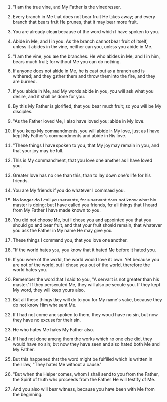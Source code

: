
1. "I am the true vine, and My Father is the vinedresser.

2. Every branch in Me that does not bear fruit He takes away; and every branch that bears fruit He prunes, that it may bear more fruit.

3. You are already clean because of the word which I have spoken to you.

4. Abide in Me, and I in you. As the branch cannot bear fruit of itself, unless it abides in the vine, neither can you, unless you abide in Me.

5. "I am the vine, you are the branches. He who abides in Me, and I in him, bears much fruit; for without Me you can do nothing.

6. If anyone does not abide in Me, he is cast out as a branch and is withered; and they gather them and throw them into the fire, and they are burned.

7. If you abide in Me, and My words abide in you, you will ask what you desire, and it shall be done for you.

8. By this My Father is glorified, that you bear much fruit; so you will be My disciples.

9. "As the Father loved Me, I also have loved you; abide in My love.

10. If you keep My commandments, you will abide in My love, just as I have kept My Father's commandments and abide in His love.

11. "These things I have spoken to you, that My joy may remain in you, and that your joy may be full.

12. This is My commandment, that you love one another as I have loved you.

13. Greater love has no one than this, than to lay down one's life for his friends.

14. You are My friends if you do whatever I command you.

15. No longer do I call you servants, for a servant does not know what his master is doing; but I have called you friends, for all things that I heard from My Father I have made known to you.

16. You did not choose Me, but I chose you and appointed you that you should go and bear fruit, and that your fruit should remain, that whatever you ask the Father in My name He may give you.

17. These things I command you, that you love one another.

18. "If the world hates you, you know that it hated Me before it hated you.

19. If you were of the world, the world would love its own. Yet because you are not of the world, but I chose you out of the world, therefore the world hates you.

20. Remember the word that I said to you, "A servant is not greater than his master.' If they persecuted Me, they will also persecute you. If they kept My word, they will keep yours also.

21. But all these things they will do to you for My name's sake, because they do not know Him who sent Me.

22. If I had not come and spoken to them, they would have no sin, but now they have no excuse for their sin.

23. He who hates Me hates My Father also.

24. If I had not done among them the works which no one else did, they would have no sin; but now they have seen and also hated both Me and My Father.

25. But this happened that the word might be fulfilled which is written in their law, "They hated Me without a cause.'

26. "But when the Helper comes, whom I shall send to you from the Father, the Spirit of truth who proceeds from the Father, He will testify of Me.

27. And you also will bear witness, because you have been with Me from the beginning.


